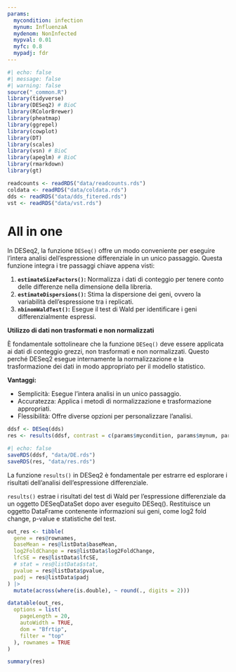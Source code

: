 ```yaml
---
params:
  mycondition: infection
  mynum: InfluenzaA
  mydenom: NonInfected
  mypval: 0.01
  myfc: 0.8
  mypadj: fdr
---
```


```r
#| echo: false
#| message: false
#| warning: false
source("_common.R")
library(tidyverse)
library(DESeq2) # BioC
library(RColorBrewer)
library(pheatmap)
library(ggrepel)
library(cowplot)
library(DT)
library(scales)
library(vsn) # BioC
library(apeglm) # BioC
library(rmarkdown)
library(gt)

readcounts <- readRDS("data/readcounts.rds")
coldata <- readRDS("data/coldata.rds")
dds <- readRDS("data/dds_fitered.rds")
vst <- readRDS("data/vst.rds")
```

# All in one {#sec-deg-allinone}

In DESeq2, la funzione `DESeq()` offre un modo conveniente per eseguire l'intera analisi dell'espressione differenziale in un unico passaggio. Questa funzione integra i tre passaggi chiave appena visti:

1.  **`estimateSizeFactors()`:** Normalizza i dati di conteggio per tenere conto delle differenze nella dimensione della libreria.
2.  **`estimateDispersions()`:** Stima la dispersione dei geni, ovvero la variabilità dell'espressione tra i replicati.
3.  **`nbinomWaldTest()`:** Esegue il test di Wald per identificare i geni differenzialmente espressi.

**Utilizzo di dati non trasformati e non normalizzati**

È fondamentale sottolineare che la funzione `DESeq()` deve essere applicata ai dati di conteggio grezzi, non trasformati e non normalizzati. Questo perché DESeq2 esegue internamente la normalizzazione e la trasformazione dei dati in modo appropriato per il modello statistico.

**Vantaggi:**

* Semplicità: Esegue l'intera analisi in un unico passaggio.
* Accuratezza: Applica i metodi di normalizzazione e trasformazione appropriati.
* Flessibilità: Offre diverse opzioni per personalizzare l'analisi.

```r
ddsf <- DESeq(dds)
res <- results(ddsf, contrast = c(params$mycondition, params$mynum, params$mydenom), alpha = params$mypval, pAdjustMethod = params$mypadj)

```

```r
#| echo: false
saveRDS(ddsf, "data/DE.rds") 
saveRDS(res, "data/res.rds") 
```

La funzione `results()` in DESeq2 è fondamentale per estrarre ed esplorare i risultati dell'analisi dell'espressione differenziale.

`results()` estrae i risultati del test di Wald per l'espressione differenziale da un oggetto DESeqDataSet dopo aver eseguito DESeq(). Restituisce un oggetto DataFrame contenente informazioni sui geni, come log2 fold change, p-value e statistiche del test.

```r
out_res <- tibble(
  gene = res@rownames,
  baseMean = res@listData$baseMean,
  log2FoldChange = res@listData$log2FoldChange,
  lfcSE = res@listData$lfcSE,
  # stat = res@listData$stat,
  pvalue = res@listData$pvalue,
  padj = res@listData$padj
) |>
  mutate(across(where(is.double), ~ round(., digits = 2)))

datatable(out_res,
  options = list(
    pageLength = 20,
    autoWidth = TRUE,
    dom = "Bfrtip",
    filter = "top"
  ), rownames = TRUE
)
```

```r
summary(res)
```